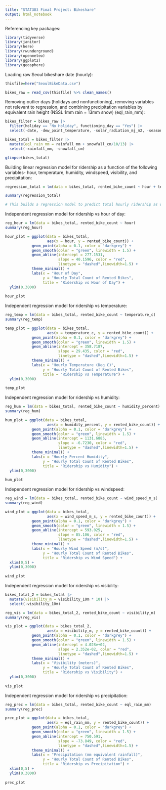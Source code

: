 ```yaml
---
title: "STAT383 Final Project: Bikeshare"
output: html_notebook
---
```


Referencing key packages:
```r

library(tidyverse)
library(janitor)
library(here)
library(rwunderground)
library(openmeteo)
library(ggplot2)
library(geosphere)

```

Loading raw Seoul bikeshare date (hourly):
```r

thisfile=here("SeoulBikeData.csv")

bikes_raw = read_csv(thisfile) %>% clean_names()

```

Removing outlier days (holidays and nonfunctioning), removing variables not relevant to regression, and combining precipitation variables by equivalent rain height (NSSL 1mm rain = 13mm snow) (eql_rain_mm):
```r

bikes_filter = bikes_raw |> 
  filter(holiday == "No Holiday", functioning_day == "Yes") |> 
  select(-date, -dew_point_temperature, -solar_radiation_mj_m2, -seasons, -holiday, -functioning_day)

bikes_total = bikes_filter |> 
  mutate(eql_rain_mm = rainfall_mm + snowfall_cm/10/13) |> 
  select(-rainfall_mm, -snowfall_cm)

glimpse(bikes_total)

```

Building linear regression model for ridership as a function of the following variables- hour, temperature, humidity, windspeed, visibility, and precipitation:
```r

regression_total = lm(data = bikes_total, rented_bike_count ~ hour + temperature_c + humidity_percent + wind_speed_m_s + visibility_10m + eql_rain_mm)

summary(regression_total) 

# This builds a regression model to predict total hourly ridership as with all variables as inputs, as opposed to drawing intependent trends for each variable.

```

Independent regression model for ridership vs hour of day:
```r

reg_hour = lm(data = bikes_total, rented_bike_count ~ hour)
summary(reg_hour) 

hour_plot = ggplot(data = bikes_total,
                   aes(x = hour, y = rented_bike_count)) +
            geom_point(alpha = 0.1, color = "darkgrey") +
            geom_smooth(color = "green", linewidth = 1.5) +
            geom_abline(intercept = 277.1531,
                        slope = 40.1596, color = "red",
                        linetype = "dashed",linewidth=1.5) +
            theme_minimal() +
            labs(x = "Hour of Day",
                 y = "Hourly Total Count of Rented Bikes",
                 title = "Ridership vs Hour of Day") +
  ylim(0,3000)
                   
hour_plot

```

Independent regression model for ridership vs temperature:
```r

reg_temp = lm(data = bikes_total, rented_bike_count ~ temperature_c)
summary(reg_temp) 

temp_plot = ggplot(data = bikes_total,
                   aes(x = temperature_c, y = rented_bike_count)) +
            geom_point(alpha = 0.1, color = "darkgrey") +
            geom_smooth(color = "green", linewidth = 1.5) +
            geom_abline(intercept = 358.7187,
                        slope = 29.435, color = "red",
                        linetype = "dashed",linewidth=1.5) +
            theme_minimal() +
            labs(x = "Hourly Temperature (Deg C)",
                 y = "Hourly Total Count of Rented Bikes",
                 title = "Ridership vs Temperature") +
  ylim(0,3000)
                   
temp_plot

```

Independent regression model for ridership vs humidity:
```r

reg_hum = lm(data = bikes_total, rented_bike_count ~ humidity_percent)
summary(reg_hum) 

hum_plot = ggplot(data = bikes_total,
                   aes(x = humidity_percent, y = rented_bike_count)) +
            geom_point(alpha = 0.1, color = "darkgrey") +
            geom_smooth(color = "green", linewidth = 1.5) +
            geom_abline(intercept = 1131.6885,
                        slope = -6.7230, color = "red",
                        linetype = "dashed",linewidth=1.5) +
            theme_minimal() +
            labs(x = "Hourly Percent Humidity",
                 y = "Hourly Total Count of Rented Bikes",
                 title = "Ridership vs Humidity") +
  ylim(0,3000)
                   
hum_plot

```

Independent regression model for ridership vs windspeed:
```r

reg_wind = lm(data = bikes_total, rented_bike_count ~ wind_speed_m_s)
summary(reg_wind) 

wind_plot = ggplot(data = bikes_total,
                   aes(x = wind_speed_m_s, y = rented_bike_count)) +
            geom_point(alpha = 0.1, color = "darkgrey") +
            geom_smooth(color = "green", linewidth = 1.5) +
            geom_abline(intercept = 593.025,
                        slope = 85.106, color = "red",
                        linetype = "dashed",linewidth=1.5) +
            theme_minimal() +
            labs(x = "Hourly Wind Speed (m/s)",
                 y = "Hourly Total Count of Rented Bikes",
                 title = "Ridership vs Wind Speed") +
  xlim(0,5) +
  ylim(0,3000)
                   
wind_plot

```

Independent regression model for ridership vs visibility:
```r
bikes_total_2 = bikes_total |> 
  mutate(visibility_m = visibility_10m * 10) |> 
  select(-visibility_10m)

reg_vis = lm(data = bikes_total_2, rented_bike_count ~ visibility_m)
summary(reg_vis) 

vis_plot = ggplot(data = bikes_total_2,
                   aes(x = visibility_m, y = rented_bike_count)) +
            geom_point(alpha = 0.1, color = "darkgrey") +
            geom_smooth(color = "green", linewidth = 1.5) +
            geom_abline(intercept = 4.028e+02,
                        slope = 2.352e-02, color = "red",
                        linetype = "dashed",linewidth=1.5) +
            theme_minimal() +
            labs(x = "Visibility (meters)",
                 y = "Hourly Total Count of Rented Bikes",
                 title = "Ridership vs Visibility") +
  ylim(0,3000)
                   
vis_plot

```

Independent regression model for ridership vs precipitation:
```r

reg_prec = lm(data = bikes_total, rented_bike_count ~ eql_rain_mm)
summary(reg_prec) 

prec_plot = ggplot(data = bikes_total,
                   aes(x = eql_rain_mm, y = rented_bike_count)) +
            geom_point(alpha = 0.1, color = "darkgrey") +
            geom_smooth(color = "green", linewidth = 1.5) +
            geom_abline(intercept = 750.591,
                        slope = -73.849, color = "red",
                        linetype = "dashed",linewidth=1.5) +
            theme_minimal() +
            labs(x = "Precipitation (mm equivalent rainfall)",
                 y = "Hourly Total Count of Rented Bikes",
                 title = "Ridership vs Precipitation") +
  xlim(0,5) +
  ylim(0,3000)
                   
prec_plot

```



